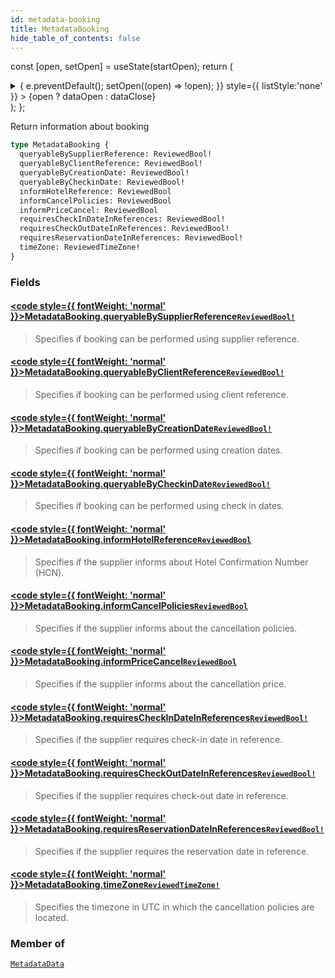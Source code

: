 ```yaml
---
id: metadata-booking
title: MetadataBooking
hide_table_of_contents: false
---
```






const [open, setOpen] = useState(startOpen);
return (
<details {...(open ? { open: true } : {})} className="details" style={{ border:'none', boxShadow:'none', background:'var(--ifm-background-color)' }}>
<summary
onClick={(e) => {
e.preventDefault();
setOpen((open) => !open);
}}
style={{ listStyle:'none' }} >
{open ? dataOpen : dataClose}
</summary>
{open && children}
</details>
);
};

Return information about booking

```graphql
type MetadataBooking {
  queryableBySupplierReference: ReviewedBool!
  queryableByClientReference: ReviewedBool!
  queryableByCreationDate: ReviewedBool!
  queryableByCheckinDate: ReviewedBool!
  informHotelReference: ReviewedBool
  informCancelPolicies: ReviewedBool
  informPriceCancel: ReviewedBool
  requiresCheckInDateInReferences: ReviewedBool!
  requiresCheckOutDateInReferences: ReviewedBool!
  requiresReservationDateInReferences: ReviewedBool!
  timeZone: ReviewedTimeZone!
}
```

### Fields

#### [<code style={{ fontWeight: 'normal' }}>MetadataBooking.<b>queryableBySupplierReference</b></code>](#)<Bullet />[`ReviewedBool!`](/api/objects/reviewed-bool) <Badge class="badge badge--secondary" text="non-null"/> <Badge class="badge badge--secondary" text="object"/>

> Specifies if booking can be performed using supplier reference.

#### [<code style={{ fontWeight: 'normal' }}>MetadataBooking.<b>queryableByClientReference</b></code>](#)<Bullet />[`ReviewedBool!`](/api/objects/reviewed-bool) <Badge class="badge badge--secondary" text="non-null"/> <Badge class="badge badge--secondary" text="object"/>

> Specifies if booking can be performed using client reference.

#### [<code style={{ fontWeight: 'normal' }}>MetadataBooking.<b>queryableByCreationDate</b></code>](#)<Bullet />[`ReviewedBool!`](/api/objects/reviewed-bool) <Badge class="badge badge--secondary" text="non-null"/> <Badge class="badge badge--secondary" text="object"/>

> Specifies if booking can be performed using creation dates.

#### [<code style={{ fontWeight: 'normal' }}>MetadataBooking.<b>queryableByCheckinDate</b></code>](#)<Bullet />[`ReviewedBool!`](/api/objects/reviewed-bool) <Badge class="badge badge--secondary" text="non-null"/> <Badge class="badge badge--secondary" text="object"/>

> Specifies if booking can be performed using check in dates.

#### [<code style={{ fontWeight: 'normal' }}>MetadataBooking.<b>informHotelReference</b></code>](#)<Bullet />[`ReviewedBool`](/api/objects/reviewed-bool) <Badge class="badge badge--secondary" text="object"/>

> Specifies if the supplier informs about Hotel Confirmation Number (HCN).

#### [<code style={{ fontWeight: 'normal' }}>MetadataBooking.<b>informCancelPolicies</b></code>](#)<Bullet />[`ReviewedBool`](/api/objects/reviewed-bool) <Badge class="badge badge--secondary" text="object"/>

> Specifies if the supplier informs about the cancellation policies.

#### [<code style={{ fontWeight: 'normal' }}>MetadataBooking.<b>informPriceCancel</b></code>](#)<Bullet />[`ReviewedBool`](/api/objects/reviewed-bool) <Badge class="badge badge--secondary" text="object"/>

> Specifies if the supplier informs about the cancellation price.

#### [<code style={{ fontWeight: 'normal' }}>MetadataBooking.<b>requiresCheckInDateInReferences</b></code>](#)<Bullet />[`ReviewedBool!`](/api/objects/reviewed-bool) <Badge class="badge badge--secondary" text="non-null"/> <Badge class="badge badge--secondary" text="object"/>

> Specifies if the supplier requires check-in date in reference.

#### [<code style={{ fontWeight: 'normal' }}>MetadataBooking.<b>requiresCheckOutDateInReferences</b></code>](#)<Bullet />[`ReviewedBool!`](/api/objects/reviewed-bool) <Badge class="badge badge--secondary" text="non-null"/> <Badge class="badge badge--secondary" text="object"/>

> Specifies if the supplier requires check-out date in reference.

#### [<code style={{ fontWeight: 'normal' }}>MetadataBooking.<b>requiresReservationDateInReferences</b></code>](#)<Bullet />[`ReviewedBool!`](/api/objects/reviewed-bool) <Badge class="badge badge--secondary" text="non-null"/> <Badge class="badge badge--secondary" text="object"/>

> Specifies if the supplier requires the reservation date in reference.

#### [<code style={{ fontWeight: 'normal' }}>MetadataBooking.<b>timeZone</b></code>](#)<Bullet />[`ReviewedTimeZone!`](/api/objects/reviewed-time-zone) <Badge class="badge badge--secondary" text="non-null"/> <Badge class="badge badge--secondary" text="object"/>

> Specifies the timezone in UTC in which the cancellation policies are located.

### Member of

[`MetadataData`](/api/objects/metadata-data) <Badge class="badge badge--secondary" text="object"/>
